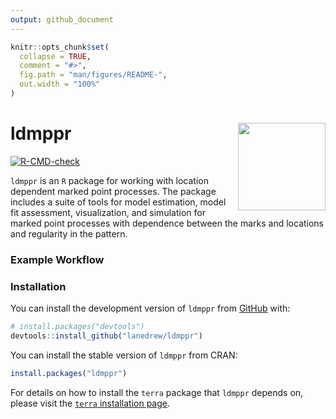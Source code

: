```yaml
---
output: github_document
---
```


<!-- README.md is generated from README.Rmd. Please edit that file -->

```r
knitr::opts_chunk$set(
  collapse = TRUE,
  comment = "#>",
  fig.path = "man/figures/README-",
  out.width = "100%"
)
```

# ldmppr  <img src="man/figures/ldmppr_logo_hex5.png" align="right" height="140" /></a>

<!-- badges: start -->
[![R-CMD-check](https://github.com/lanedrew/ldmppr/actions/workflows/r.yml/badge.svg)](https://github.com/lanedrew/ldmppr/actions/workflows/r.yml)
<!-- badges: end -->

`ldmppr` is an `R` package for working with location dependent marked point processes. The package includes a suite of tools for model estimation, model fit assessment, visualization, and simulation for marked point processes with dependence between the marks and locations and regularity in the pattern. 

### Example Workflow





### Installation

You can install the development version of `ldmppr` from [GitHub](https://github.com/) with:

``` r
# install.packages("devtools")
devtools::install_github("lanedrew/ldmppr")
```

You can install the stable version of `ldmppr` from CRAN:

``` r
install.packages("ldmppr")
```

For details on how to install the `terra` package that `ldmppr` depends on, please visit the [`terra` installation page](https://github.com/rspatial/terra).
